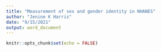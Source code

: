 ```yaml
---
title: "Measurement of sex and gender identity in NHANES"
author: "Jenine K Harris"
date: "9/15/2021"
output: word_document
---
```


```r
knitr::opts_chunk$set(echo = FALSE)
```

